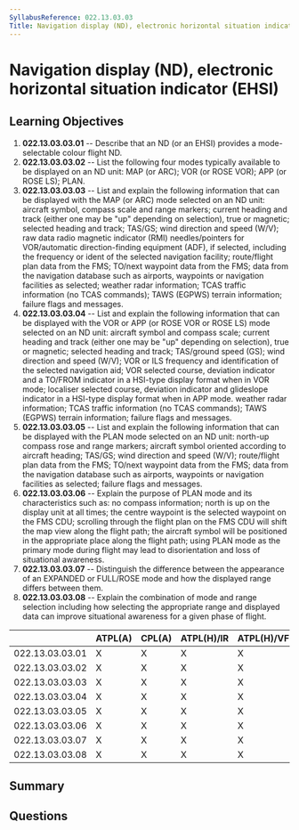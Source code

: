 ```yaml
---
SyllabusReference: 022.13.03.03
Title: Navigation display (ND), electronic horizontal situation indicator (EHSI)
---
```


# Navigation display (ND), electronic horizontal situation indicator (EHSI)

## Learning Objectives

1. **022.13.03.03.01** -- Describe that an ND (or an EHSI) provides a
   mode-selectable colour flight ND.
2. **022.13.03.03.02** -- List the following four modes typically available to
   be displayed on an ND unit: MAP (or ARC); VOR (or ROSE VOR); APP (or ROSE
   LS); PLAN.
3. **022.13.03.03.03** -- List and explain the following information that can be
   displayed with the MAP (or ARC) mode selected on an ND unit: aircraft symbol,
   compass scale and range markers; current heading and track (either one may be
   "up" depending on selection), true or magnetic; selected heading and track;
   TAS/GS; wind direction and speed (W/V); raw data radio magnetic indicator
   (RMI) needles/pointers for VOR/automatic direction-finding equipment (ADF),
   if selected, including the frequency or ident of the selected navigation
   facility; route/flight plan data from the FMS; TO/next waypoint data from the
   FMS; data from the navigation database such as airports, waypoints or
   navigation facilities as selected; weather radar information; TCAS traffic
   information (no TCAS commands); TAWS (EGPWS) terrain information; failure
   flags and messages.
4. **022.13.03.03.04** -- List and explain the following information that can be
   displayed with the VOR or APP (or ROSE VOR or ROSE LS) mode selected on an ND
   unit: aircraft symbol and compass scale; current heading and track (either
   one may be "up" depending on selection), true or magnetic; selected heading
   and track; TAS/ground speed (GS); wind direction and speed (W/V); VOR or ILS
   frequency and identification of the selected navigation aid; VOR selected
   course, deviation indicator and a TO/FROM indicator in a HSI-type display
   format when in VOR mode; localiser selected course, deviation indicator and
   glideslope indicator in a HSI-type display format when in APP mode. weather
   radar information; TCAS traffic information (no TCAS commands); TAWS (EGPWS)
   terrain information; failure flags and messages.
5. **022.13.03.03.05** -- List and explain the following information that can be
   displayed with the PLAN mode selected on an ND unit: north-up compass rose
   and range markers; aircraft symbol oriented according to aircraft heading;
   TAS/GS; wind direction and speed (W/V); route/flight plan data from the FMS;
   TO/next waypoint data from the FMS; data from the navigation database such as
   airports, waypoints or navigation facilities as selected; failure flags and
   messages.
6. **022.13.03.03.06** -- Explain the purpose of PLAN mode and its
   characteristics such as: no compass information; north is up on the display
   unit at all times; the centre waypoint is the selected waypoint on the FMS
   CDU; scrolling through the flight plan on the FMS CDU will shift the map view
   along the flight path; the aircraft symbol will be positioned in the
   appropriate place along the flight path; using PLAN mode as the primary mode
   during flight may lead to disorientation and loss of situational awareness.
7. **022.13.03.03.07** -- Distinguish the difference between the appearance of
   an EXPANDED or FULL/ROSE mode and how the displayed range differs between
   them.
8. **022.13.03.03.08** -- Explain the combination of mode and range selection
   including how selecting the appropriate range and displayed data can improve
   situational awareness for a given phase of flight.

|                 | ATPL(A) | CPL(A) | ATPL(H)/IR | ATPL(H)/VFR | CPL(H) | IR  | CBIR(A) |
| --------------- | ------- | ------ | ---------- | ----------- | ------ | --- | ------- |
| 022.13.03.03.01 | X       | X      | X          | X           | X      | X   | X       |
| 022.13.03.03.02 | X       | X      | X          | X           | X      | X   |         |
| 022.13.03.03.03 | X       | X      | X          | X           | X      | X   |         |
| 022.13.03.03.04 | X       | X      | X          | X           | X      | X   |         |
| 022.13.03.03.05 | X       | X      | X          | X           | X      | X   |         |
| 022.13.03.03.06 | X       | X      | X          | X           | X      | X   |         |
| 022.13.03.03.07 | X       | X      | X          | X           | X      | X   |         |
| 022.13.03.03.08 | X       | X      | X          | X           | X      | X   |         |

## Summary

## Questions
